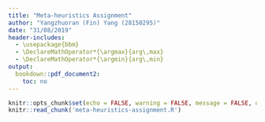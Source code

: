 ```yaml
---
title: "Meta-heuristics Assignment"
author: "Yangzhuoran (Fin) Yang (28150295)"
date: "31/08/2019"
header-includes:
  - \usepackage{bbm}
  - \DeclareMathOperator*{\argmax}{arg\,max} 
  - \DeclareMathOperator*{\argmin}{arg\,min}
output: 
  bookdown::pdf_document2:
    toc: no
---
```


```r
knitr::opts_chunk$set(echo = FALSE, warning = FALSE, message = FALSE, out.width = "80%", fig.align = "center")
knitr::read_chunk('meta-heuristics-assignment.R')
```

```r
```

